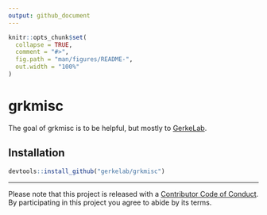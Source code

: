 ```yaml
---
output: github_document
---
```


<!-- README.md is generated from README.Rmd. Please edit that file -->

```r
knitr::opts_chunk$set(
  collapse = TRUE,
  comment = "#>",
  fig.path = "man/figures/README-",
  out.width = "100%"
)
```
# grkmisc

The goal of grkmisc is to be helpful, but mostly to [GerkeLab](https://gerkelab.com).

## Installation

``` r
devtools::install_github("gerkelab/grkmisc")
```


---

Please note that this project is released with a [Contributor Code of Conduct](.github/CODE_OF_CONDUCT.md).
By participating in this project you agree to abide by its terms.
